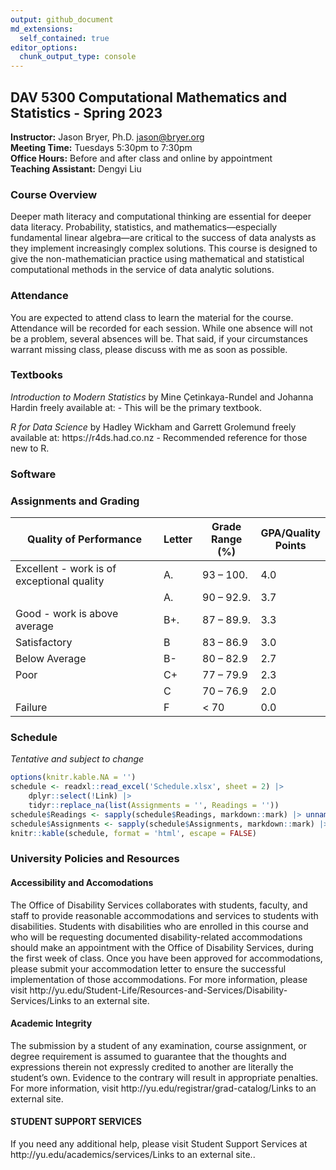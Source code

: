 ```yaml
---
output: github_document
md_extensions:
  self_contained: true
editor_options: 
  chunk_output_type: console
---
```


## DAV 5300 Computational Mathematics and Statistics - Spring 2023

**Instructor:** Jason Bryer, Ph.D. [jason@bryer.org](mailto:jason@bryer.org)  
**Meeting Time:** Tuesdays 5:30pm to 7:30pm  
**Office Hours:** Before and after class and online by appointment  
**Teaching Assistant:** Dengyi Liu  

### Course Overview

Deeper math literacy and computational thinking are essential for deeper data literacy. Probability, statistics, and mathematics—especially fundamental linear algebra—are critical to the success of data analysts as they implement increasingly complex solutions. This course is designed to give the non-mathematician practice using mathematical and statistical computational methods in the service of data analytic solutions.

### Attendance

You are expected to attend class to learn the material for the course. Attendance will be recorded for each session. While one absence will not be a problem, several absences will be. That said, if your circumstances warrant missing class, please discuss with me as soon as possible.

### Textbooks

*Introduction to Modern Statistics* by Mine Çetinkaya-Rundel and Johanna Hardin freely available at:  - This will be the primary textbook.

*R for Data Science* by Hadley Wickham and Garrett Grolemund freely available at: https://r4ds.had.co.nz - Recommended reference for those new to R.

### Software

### Assignments and Grading


| Quality of Performance                     | Letter | Grade Range (%) | GPA/Quality Points |
|--------------------------------------------|--------|-----------------|--------------------|
| Excellent - work is of exceptional quality | A.     | 93 – 100.       | 4.0                |
|                                            | A.     | 90 – 92.9.      | 3.7                |
| Good - work is above average               | B+.    | 87 – 89.9.      | 3.3                |
| Satisfactory                               | B      | 83 – 86.9       | 3.0                |
| Below Average                              | B-     | 80 – 82.9       | 2.7                |
| Poor                                       | C+     | 77 – 79.9       | 2.3                |
|                                            | C      | 70 – 76.9       | 2.0                |
| Failure                                    | F      | < 70            | 0.0                |


### Schedule

*Tentative and subject to change*

```r
options(knitr.kable.NA = '')
schedule <- readxl::read_excel('Schedule.xlsx', sheet = 2) |>
	dplyr::select(!Link) |> 
	tidyr::replace_na(list(Assignments = '', Readings = ''))
schedule$Readings <- sapply(schedule$Readings, markdown::mark) |> unname()
schedule$Assignments <- sapply(schedule$Assignments, markdown::mark) |> unname()
knitr::kable(schedule, format = 'html', escape = FALSE)
```


### University Policies and Resources

#### Accessibility and Accomodations

The Office of Disability Services collaborates with students, faculty, and staff to provide reasonable accommodations and services to students with disabilities. Students with disabilities who are enrolled in this course and who will be requesting documented disability-related accommodations should make an appointment with the Office of Disability Services, during the first week of class. Once you have been approved for accommodations, please submit your accommodation letter to ensure the successful implementation of those accommodations. For more information, please visit http://yu.edu/Student-Life/Resources-and-Services/Disability-Services/Links to an
external site.

#### Academic Integrity

The submission by a student of any examination, course assignment, or degree requirement is assumed to guarantee that the thoughts and expressions therein not expressly credited to another are literally the student’s own. Evidence to the contrary will result in appropriate penalties. For more information, visit http://yu.edu/registrar/grad-catalog/Links to an external site.

#### STUDENT SUPPORT SERVICES

If you need any additional help, please visit Student Support Services at http://yu.edu/academics/services/Links to an external site..
